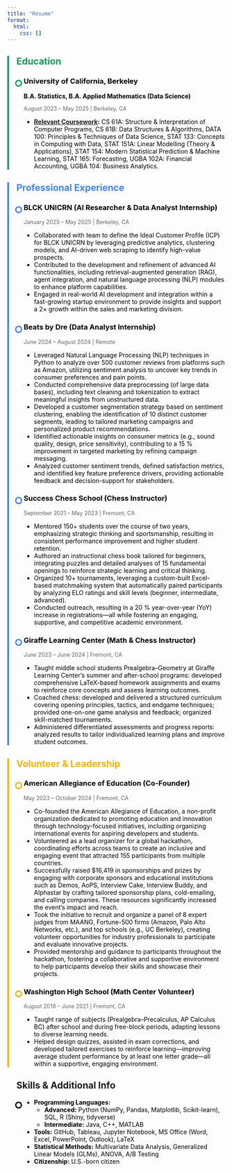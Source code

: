 ```yaml
---
title: "Resume"
format:
  html:
    css: []
---
```


<style>
/* ——————————————————————————
   Timeline container
—————————————————————————— */
.timeline {
  position: relative;
  margin: 2em 0;
  padding-left: 1.5em;
}
.timeline::before {
  content: "";
  position: absolute;
  left: 0;
  top: 0;
  bottom: 0;
  width: 4px;
  background: transparent;
}

/* ——————————————————————————
   Section‐specific line colours
—————————————————————————— */
.timeline.education::before   { background: #0f9d58; }
.timeline.experience::before  { background: #4285f4; }
.timeline.volunteer::before   { background: #f4b400; }

/* ——————————————————————————
   Each block on the timeline
—————————————————————————— */
.timeline-item {
  position: relative;
  margin-bottom: 1.5em;
  padding-left: 1.2em;
  color: #000;
}
.timeline-item::before {
  content: "";
  position: absolute;
  left: -0.25em;
  top: 0.5em;
  width: 0.75em;
  height: 0.75em;
  background: #fff;
  border-radius: 50%;
  border-width: 3px;
  border-style: solid;
}

/* ——————————————————————————
   Section‐specific marker colours
—————————————————————————— */
.timeline.education  .timeline-item::before { border-color: #0f9d58; }
.timeline.experience .timeline-item::before { border-color: #4285f4; }
.timeline.volunteer  .timeline-item::before { border-color: #f4b400; }

/* ——————————————————————————
   Section‐title colours
—————————————————————————— */
.timeline.education  > h2 { color: #0f9d58; }
.timeline.experience > h2 { color: #4285f4; }
.timeline.volunteer  > h2 { color: #f4b400; }

/* ——————————————————————————
   Dates styling
—————————————————————————— */
.date {
  font-size: 0.9em;
  color: #666;
  margin-bottom: 0.5em;
}
</style>

<div class="timeline education">
## Education

<div class="timeline-item">
### University of California, Berkeley  
**B.A. Statistics, B.A. Applied Mathematics (Data Science)**  
<p class="date">August 2023 – May 2025 | Berkeley, CA</p>
- **[Relevant Coursework](berkeley-coursework.qmd):** CS 61A: Structure & Interpretation of Computer Programs, CS 61B: Data Structures & Algorithms, DATA 100: Principles & Techniques of Data Science, STAT 133: Concepts in Computing with Data, STAT 151A: Linear Modelling (Theory & Applications), STAT 154: Modern Statistical Prediction & Machine Learning, STAT 165: Forecasting, UGBA 102A: Financial Accounting, UGBA 104: Business Analytics.  
</div>
</div>

<div class="timeline experience">
## Professional Experience

<div class="timeline-item">
### BLCK UNICRN (AI Researcher & Data Analyst Internship)  
<p class="date">January 2025 – May 2025 | Berkeley, CA</p>
- Collaborated with team to define the Ideal Customer Profile (ICP) for BLCK UNICRN by leveraging predictive analytics, clustering models, and AI-driven web scraping to identify high-value prospects.  
- Contributed to the development and refinement of advanced AI functionalities, including retrieval-augmented generation (RAG), agent integration, and natural language processing (NLP) modules to enhance platform capabilities.  
- Engaged in real-world AI development and integration within a fast-growing startup environment to provide insights and support a 2× growth within the sales and marketing division.  
</div>

<div class="timeline-item">
### Beats by Dre (Data Analyst Internship)  
<p class="date">June 2024 – August 2024 | Remote</p>
- Leveraged Natural Language Processing (NLP) techniques in Python to analyze over 500 customer reviews from platforms such as Amazon, utilizing sentiment analysis to uncover key trends in consumer preferences and pain points.  
- Conducted comprehensive data preprocessing (of large data bases), including text cleaning and tokenization to extract meaningful insights from unstructured data.  
- Developed a customer segmentation strategy based on sentiment clustering, enabling the identification of 10 distinct customer segments, leading to tailored marketing campaigns and personalized product recommendations.  
- Identified actionable insights on consumer metrics (e.g., sound quality, design, price sensitivity), contributing to a 15 % improvement in targeted marketing by refining campaign messaging.  
- Analyzed customer sentiment trends, defined satisfaction metrics, and identified key feature preference drivers, providing actionable feedback and decision-support for stakeholders.  
</div>

<div class="timeline-item">
### Success Chess School (Chess Instructor)  
<p class="date">September 2021 – May 2023 | Fremont, CA</p>
- Mentored 150+ students over the course of two years, emphasizing strategic thinking and sportsmanship, resulting in consistent performance improvement and higher student retention.  
- Authored an instructional chess book tailored for beginners, integrating puzzles and detailed analyses of 15 fundamental openings to reinforce strategic learning and critical thinking.  
- Organized 10+ tournaments, leveraging a custom-built Excel-based matchmaking system that automatically paired participants by analyzing ELO ratings and skill levels (beginner, intermediate, advanced).  
- Conducted outreach, resulting in a 20 % year-over-year (YoY) increase in registrations—all while fostering an engaging, supportive, and competitive academic environment.  
</div>

<div class="timeline-item">
### Giraffe Learning Center (Math & Chess Instructor)  
<p class="date">June 2023 – June 2024 | Fremont, CA</p>
- Taught middle school students Prealgebra–Geometry at Giraffe Learning Center’s summer and after-school programs: developed comprehensive LaTeX-based homework assignments and exams to reinforce core concepts and assess learning outcomes.  
- Coached chess: developed and delivered a structured curriculum covering opening principles, tactics, and endgame techniques; provided one-on-one game analysis and feedback; organized skill-matched tournaments.  
- Administered differentiated assessments and progress reports: analyzed results to tailor individualized learning plans and improve student outcomes.  
</div>
</div>

<div class="timeline volunteer">
## Volunteer & Leadership

<div class="timeline-item">
### American Allegiance of Education (Co-Founder)  
<p class="date">May 2023 – October 2024 | Fremont, CA</p>
- Co-founded the American Allegiance of Education, a non-profit organization dedicated to promoting education and innovation through technology-focused initiatives, including organizing international events for aspiring developers and students.  
- Volunteered as a lead organizer for a global hackathon, coordinating efforts across teams to create an inclusive and engaging event that attracted 155 participants from multiple countries.  
- Successfully raised \$16,419 in sponsorships and prizes by engaging with corporate sponsors and educational institutions such as Demos, AoPS, Interview Cake, Interview Buddy, and Alphastar by crafting tailored sponsorship plans, cold-emailing, and calling companies. These resources significantly increased the event’s impact and reach.  
- Took the initiative to recruit and organize a panel of 8 expert judges from MAANG, Fortune-500 firms (Amazon, Palo Alto Networks, etc.), and top schools (e.g., UC Berkeley), creating volunteer opportunities for industry professionals to participate and evaluate innovative projects.  
- Provided mentorship and guidance to participants throughout the hackathon, fostering a collaborative and supportive environment to help participants develop their skills and showcase their projects.  
</div>

<div class="timeline-item">
### Washington High School (Math Center Volunteer)  
<p class="date">August 2018 – June 2021 | Fremont, CA</p>
- Taught range of subjects (Prealgebra–Precalculus, AP Calculus BC) after school and during free-block periods, adapting lessons to diverse learning needs.  
- Helped design quizzes, assisted in exam corrections, and developed tailored exercises to reinforce learning—improving average student performance by at least one letter grade—all within a supportive, engaging environment.  
</div>
</div>

<div class="timeline skills">
## Skills & Additional Info

<div class="timeline-item">
- **Programming Languages:**  
  - **Advanced:** Python (NumPy, Pandas, Matplotlib, Scikit-learn), SQL, R (Shiny, tidyverse)  
  - **Intermediate:** Java, C++, MATLAB  
- **Tools:** GitHub, Tableau, Jupyter Notebook, MS Office (Word, Excel, PowerPoint, Outlook), LaTeX  
- **Statistical Methods:** Multivariate Data Analysis, Generalized Linear Models (GLMs), ANOVA, A/B Testing  
- **Citizenship:** U.S.-born citizen  
</div>
</div>

<footer style="text-align:center; margin-top:3rem; font-size:2rem;">
  <a href="resume.pdf" target="_blank" style="margin:0 1rem; text-decoration:none;">
    <i class="bi bi-file-earmark-person" title="Résumé"></i>
  </a>
</footer>
